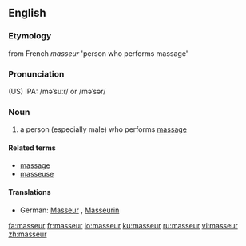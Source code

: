 {{see|Masseur}}
==English==
===Etymology===
from French ''masseur'' 'person who performs massage'
===Pronunciation===
(US) IPA: /məˈsuːr/ or /məˈsər/
===Noun===
{{en-noun}}
#a person (especially male) who performs [[massage]]
====Related terms====
*[[massage]]
*[[masseuse]]

====Translations====
{{trans-top|a person who performs massage}}
*German: [[Masseur]] {{m}}, [[Masseurin]] {{f}}
{{trans-mid}}
{{trans-bottom}}

[[fa:masseur]]
[[fr:masseur]]
[[io:masseur]]
[[ku:masseur]]
[[ru:masseur]]
[[vi:masseur]]
[[zh:masseur]]